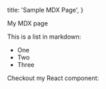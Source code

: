 
  title: 'Sample MDX Page',
}

My MDX page

This is a list in markdown:

- One
- Two
- Three

Checkout my React component:

<Sample />
